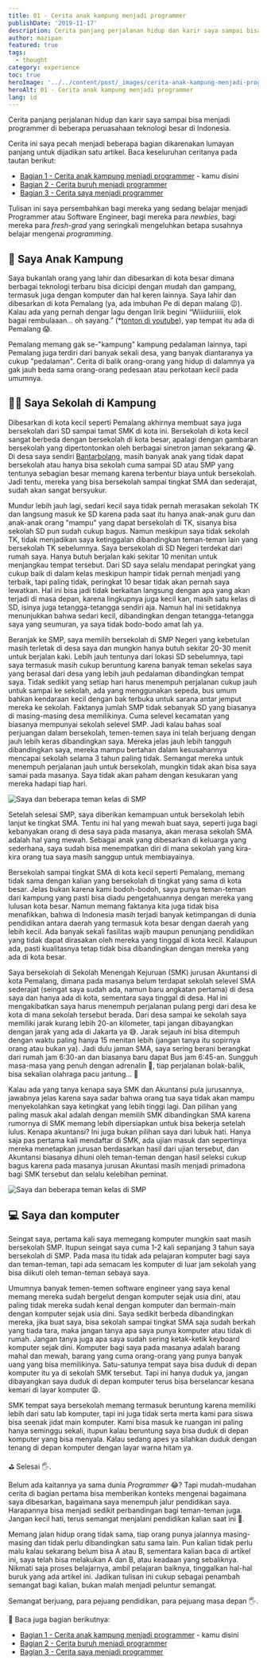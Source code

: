 ```yaml
---
title: 01 - Cerita anak kampung menjadi programmer
publishDate: '2019-11-17'
description: Cerita panjang perjalanan hidup dan karir saya sampai bisa menjadi programmer di beberapa perusahaan teknologi besar di Indonesia
author: mazipan
featured: true
tags:
  - thought
category: experience
toc: true
heroImage: '../../content/post/_images/cerita-anak-kampung-menjadi-programmer/mazipan-smp.jpeg'
heroAlt: 01 - Cerita anak kampung menjadi programmer
lang: id
---
```


Cerita panjang perjalanan hidup dan karir saya sampai bisa menjadi programmer di beberapa peruasahaan teknologi besar di Indonesia.

Cerita ini saya pecah menjadi beberapa bagian dikarenakan lumayan panjang untuk dijadikan satu artikel. Baca keseluruhan ceritanya pada tautan berikut:

- [Bagian 1 - Cerita anak kampung menjadi programmer](/cerita-anak-kampung-menjadi-programmer) - kamu disini
- [Bagian 2 - Cerita buruh menjadi programmer](/cerita-buruh-menjadi-programmer)
- [Bagian 3 - Cerita saya menjadi programmer](/cerita-saya-menjadi-programmer)

Tulisan ini saya persembahkan bagi mereka yang sedang belajar menjadi Programmer atau Software Engineer, bagi mereka para _newbies_, bagi mereka para _fresh-grad_ yang seringkali mengeluhkan betapa susahnya belajar mengenai _programming_.

## 👶 Saya Anak Kampung

Saya bukanlah orang yang lahir dan dibesarkan di kota besar dimana berbagai teknologi terbaru bisa dicicipi dengan mudah dan gampang, termasuk juga dengan komputer dan hal keren lainnya.
Saya lahir dan dibesarkan di kota Pemalang (ya, ada imbuhan Pe di depan malang 😉).
Kalau ada yang pernah dengar lagu dengan lirik begini “Wiiiduriiiii, elok bagai rembulaaan… oh sayang.” (\*[tonton di youtube](https://www.youtube.com/watch?v=GoTha5N0iOk)), yap tempat itu ada di Pemalang 😱.

Pemalang memang gak se-"kampung" kampung pedalaman lainnya, tapi Pemalang juga terdiri dari banyak sekali desa, yang banyak diantaranya ya cukup "pedalaman".
Cerita di balik orang-orang yang hidup di dalamnya ya gak jauh beda sama orang-orang pedesaan atau perkotaan kecil pada umumnya.

## 👩‍🏫 Saya Sekolah di Kampung

Dibesarkan di kota kecil seperti Pemalang akhirnya membuat saya juga bersekolah dari SD sampai tamat SMK di kota ini. Bersekolah di kota kecil sangat berbeda dengan bersekolah di kota besar, apalagi dengan gambaran bersekolah yang dipertontonkan oleh berbagai sinetron jaman sekarang 😭. Di desa saya sendiri [Bantarbolang](https://www.google.co.id/maps/place/Bantarbolang,+Pemalang+Regency,+Central+Java/@-7.0474348,109.3218544,12z/data=!3m1!4b1!4m5!3m4!1s0x2e6fe7c4eb6f3603:0x4027a76e352f780!8m2!3d-7.0405124!4d109.4021154), masih banyak anak yang tidak dapat bersekolah atau hanya bisa sekolah cuma sampai SD atau SMP yang tentunya sebagian besar memang karena terbentur biaya untuk bersekolah. Jadi tentu, mereka yang bisa bersekolah sampai tingkat SMA dan sederajat, sudah akan sangat bersyukur.

Mundur lebih jauh lagi, sedari kecil saya tidak pernah merasakan sekolah TK dan langsung masuk ke SD karena pada saat itu hanya anak-anak guru dan anak-anak orang "mampu" yang dapat bersekolah di TK, sisanya bisa sekolah SD pun sudah cukup bagus.
Namun meskipun saya tidak sekolah TK, tidak menjadikan saya ketinggalan dibandingkan teman-teman lain yang bersekolah TK sebelumnya.
Saya bersekolah di SD Negeri terdekat dari rumah saya.
Hanya butuh berjalan kaki sekitar 10 menitan untuk menjangkau tempat tersebut.
Dari SD saya selalu mendapat peringkat yang cukup baik di dalam kelas meskipun hampir tidak pernah menjadi yang terbaik, tapi paling tidak, peringkat 10 besar tidak akan pernah saya lewatkan.
Hal ini bisa jadi tidak berkaitan langsung dengan apa yang akan terjadi di masa depan, karena lingkupnya juga kecil kan, masih satu kelas di SD, isinya juga tetangga-tetangga sendiri aja.
Namun hal ini setidaknya menunjukkan bahwa sedari kecil, dibandingkan dengan tetangga-tetangga saya yang seumuran, ya saya tidak bodo-bodo amat lah ya.

Beranjak ke SMP, saya memilih bersekolah di SMP Negeri yang kebetulan masih terletak di desa saya dan mungkin hanya butuh sekitar 20-30 menit untuk berjalan kaki.
Lebih jauh tentunya dari lokasi SD sebelumnya, tapi saya termasuk masih cukup beruntung karena banyak teman sekelas saya yang berasal dari desa yang lebih jauh pedalaman dibandingkan tempat saya.
Tidak sedikit yang setiap hari harus menempuh perjalanan cukup jauh untuk sampai ke sekolah, ada yang menggunakan sepeda, bus umum bahkan kendaraan kecil dengan bak terbuka untuk sarana antar jemput mereka ke sekolah.
Faktanya jumlah SMP tidak sebanyak SD yang biasanya di masing-masing desa memilikinya.
Cuma selevel kecamatan yang biasanya mempunyai sekolah selevel SMP.
Jadi kalau bahas soal perjuangan dalam bersekolah, temen-temen saya ini telah berjuang dengan jauh lebih keras dibandingkan saya.
Mereka jelas jauh lebih tangguh dibandingkan saya, mereka mampu bertahan dalam kesusahannya mencapai sekolah selama 3 tahun paling tidak.
Semangat mereka untuk menempuh perjalanan jauh untuk bersekolah, mungkin tidak akan bisa saya samai pada masanya.
Saya tidak akan paham dengan kesukaran yang mereka hadapi tiap hari.

![Saya dan beberapa teman kelas di SMP](../../content/post/_images/cerita-anak-kampung-menjadi-programmer/mazipan-smp.jpeg)

Setelah selesai SMP, saya diberikan kemampuan untuk bersekolah lebih lanjut ke tingkat SMA.
Tentu ini hal yang mewah buat saya, seperti juga bagi kebanyakan orang di desa saya pada masanya, akan merasa sekolah SMA adalah hal yang mewah.
Sebagai anak yang dibesarkan di keluarga yang sederhana, saya sudah bisa menempatkan diri di mana sekolah yang kira-kira orang tua saya masih sanggup untuk membiayainya.

Bersekolah sampai tingkat SMA di kota kecil seperti Pemalang, memang tidak sama dengan kalian yang bersekolah di tingkat yang sama di kota besar.
Jelas bukan karena kami bodoh-bodoh, saya punya teman-teman dari kampung yang pasti bisa diadu pengetahuannya dengan mereka yang lulusan kota besar.
Namun memang faktanya kita juga tidak bisa menafikkan, bahwa di Indonesia masih terjadi banyak ketimpangan di dunia pendidikan antara daerah yang termasuk kota besar dengan daerah yang lebih kecil.
Ada banyak sekali fasilitas wajib maupun penunjang pendidikan yang tidak dapat dirasakan oleh mereka yang tinggal di kota kecil.
Kalaupun ada, pasti kualitasnya tetap tidak bisa dibandingkan dengan mereka yang ada di kota besar.

Saya bersekolah di Sekolah Menengah Kejuruan (SMK) jurusan Akuntansi di kota Pemalang, dimana pada masanya belum terdapat sekolah selevel SMA sederajat (seingat saya sudah ada, namun baru angkatan pertama) di desa saya dan hanya ada di kota, sementara saya tinggal di desa.
Hal ini mengakibatkan saya harus menempuh perjalanan pulang pergi dari desa ke kota di mana sekolah tersebut berada.
Dari desa sampai ke sekolah saya memiliki jarak kurang lebih 20-an kilometer, tapi jangan dibayangkan dengan jarak yang ada di Jakarta ya 😅.
Jarak sejauh ini bisa ditempuh dengan waktu paling hanya 15 menitan lebih (jangan tanya itu sopirnya orang atau bukan ya).
Jadi dulu jaman SMA, saya sering berani berangkat dari rumah jam 6:30-an dan biasanya baru dapat Bus jam 6:45-an.
Sungguh masa-masa yang penuh dengan adrenalin 👻, tiap perjalanan bolak-balik, bisa sekalian olahraga pacu jantung... 🤯

Kalau ada yang tanya kenapa saya SMK dan Akuntansi pula jurusannya, jawabnya jelas karena saya sadar bahwa orang tua saya tidak akan mampu menyekolahkan saya ketingkat yang lebih tinggi lagi. Dan pilihan yang paling masuk akal adalah dengan memilih SMK dibandingkan SMA karena rumornya di SMK memang lebih dipersiapkan untuk bisa bekerja setelah lulus. Kenapa akuntansi? Ini juga bukan pilihan saya dari lubuk hati. Hanya saja pas pertama kali mendaftar di SMK, ada ujian masuk dan sepertinya mereka menetapkan jurusan berdasarkan hasil dari ujian tersebut, dan Akuntansi biasanya dihuni oleh teman-teman dengan hasil seleksi cukup bagus karena pada masanya jurusan Akuntasi masih menjadi primadona bagi SMK tersebut dan selalu kelebihan peminat.

![Saya dan beberapa teman kelas di SMP](../../content/post/_images/cerita-anak-kampung-menjadi-programmer/mazipan-smp.jpeg)

## 💻 Saya dan komputer

Seingat saya, pertama kali saya memegang komputer mungkin saat masih bersekolah SMP.
Itupun seingat saya cuma 1-2 kali sepanjang 3 tahun saya bersekolah di SMP.
Pada masa itu tidak ada pelajaran komputer bagi saya dan teman-teman, tapi ada semacam les komputer di luar jam sekolah yang bisa diikuti oleh teman-teman sebaya saya.

Umumnya banyak temen-temen software engineer yang saya kenal memang mereka sudah bergelut dengan komputer sejak usia dini, atau paling tidak mereka sudah kenal dengan komputer dan bermain-main dengan komputer sejak usia dini.
Saya sedikit berbeda dibandingkan mereka, jika buat saya, bisa sekolah sampai tingkat SMA saja sudah berkah yang tiada tara, maka jangan tanya apa saya punya komputer atau tidak di rumah.
Jangan tanya juga apa saya sudah sering ketak-ketik keyboard komputer sejak dini.
Komputer bagi saya pada masanya adalah barang mahal dan mewah, barang yang cuma orang-orang yang punya banyak uang yang bisa memilikinya.
Satu-satunya tempat saya bisa duduk di depan komputer itu ya di sekolah SMK tersebut.
Tapi ini hanya duduk ya, jangan dibayangkan saya duduk di depan komputer terus bisa berselancar kesana kemari di layar komputer 😩.

SMK tempat saya bersekolah memang termasuk beruntung karena memiliki lebih dari satu lab komputer, tapi ini juga tidak serta merta kami para siswa bisa seenak jidat main komputer.
Kami bisa masuk ke ruangan ini paling hanya seminggu sekali, itupun kalau beruntung saya bisa duduk di depan komputer yang bisa menyala.
Kalau sedang apes ya silahkan duduk dengan tenang di depan komputer dengan layar warna hitam ya.

⛳ Selesai 🖐️.

Belum ada kaitannya ya sama dunia _Programmer_ 😂? Tapi mudah-mudahan cerita di bagian pertama bisa memberikan konteks mengenai bagaimana saya dibesarkan, bagaimana saya menempuh jalur pendidikan saya.
Harapannya bisa menjadi sedikit perbandingan bagi teman-teman juga.
Jangan kecil hati, terus semangat menjalani pendidikan kalian saat ini 💪.

Memang jalan hidup orang tidak sama, tiap orang punya jalannya masing-masing dan tidak perlu dibandingkan satu sama lain.
Pun kalian tidak perlu malu kalau sekarang belum bisa A atau B, sementara kalian baca di artikel ini, saya telah bisa melakukan A dan B, atau keadaan yang sebaliknya.
Nikmati saja proses belajarnya, ambil pelajaran baiknya, tinggalkan hal-hal buruk yang ada artikel ini.
Jadikan tulisan ini cukup sebagai penambah semangat bagi kalian, bukan malah menjadi peluntur semangat.

Semangat berjuang, para pejuang pendidikan, para pejuang masa depan 🖐️.

📖 Baca juga bagian berikutnya:

- [Bagian 1 - Cerita anak kampung menjadi programmer](/cerita-anak-kampung-menjadi-programmer) - kamu disini
- [Bagian 2 - Cerita buruh menjadi programmer](/cerita-buruh-menjadi-programmer)
- [Bagian 3 - Cerita saya menjadi programmer](/cerita-saya-menjadi-programmer)
